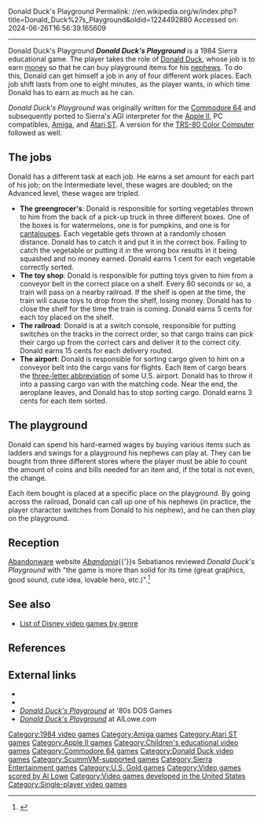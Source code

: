 Donald Duck's Playground
Permalink: //en.wikipedia.org/w/index.php?title=Donald_Duck%27s_Playground&oldid=1224492880
Accessed on: 2024-06-26T16:56:39.165609



------
Donald Duck's Playground
{{Infobox video game
|title=Donald Duck's Playground
|image=Donald Duck's Playground Coverart.png
|caption=
|developer= [[Sierra Entertainment|Sierra On-Line]] (Amiga, Atari ST, C64 and IBM PCjr versions)
|publisher=[[Sierra Entertainment|Sierra On-Line]], [[U.S. Gold]]
|designer=[[Al Lowe]]
|series=
|engine=[[Adventure Game Interpreter]]<br>(Amiga, Atari ST, and IBM PCjr versions)
|released='''Commodore 64'''<br>[[1984 in video gaming|1984]]<br>'''Atari ST, Amiga, Apple II, IBM PCjr, PC'''<br>[[1986 in video gaming|1986]]
|genre=[[Educational video game|Educational]]
|modes=[[Single-player]]
|platforms=[[Amiga]], [[Atari ST]], [[Apple II series|Apple II]], [[Commodore 64]], [[IBM PCjr]], [[IBM Personal Computer|IBM PC]]
}}
'''''Donald Duck's Playground''''' is a 1984 Sierra educational game. The player takes the role of [[Donald Duck]], whose job is to earn [[money]] so that he can buy playground items for his [[Huey, Dewey, and Louie|nephews]]. To do this, Donald can get himself a job in any of four different work places. Each job shift lasts from one to eight minutes, as the player wants, in which time Donald has to earn as much as he can.

''Donald Duck's Playground'' was originally written for the [[Commodore 64]] and subsequently ported to Sierra's AGI interpreter for the [[Apple II]], PC compatibles, [[Amiga]], and [[Atari ST]]. A version for the [[TRS-80 Color Computer]] followed as well.

==The jobs==
Donald has a different task at each job. He earns a set amount for each part of his job; on the Intermediate level, these wages are doubled; on the Advanced level, these wages are tripled.

*'''The greengrocer's''': Donald is responsible for sorting vegetables thrown to him from the back of a pick-up truck in three different boxes. One of the boxes is for watermelons, one is for pumpkins, and one is for [[cantaloupe]]s. Each vegetable gets thrown at a randomly chosen distance. Donald has to catch it and put it in the correct box. Failing to catch the vegetable or putting it in the wrong box results in it being squashed and no money earned. Donald earns 1 cent for each vegetable correctly sorted.
*'''The toy shop''': Donald is responsible for putting toys given to him from a conveyor belt in the correct place on a shelf. Every 80 seconds or so, a train will pass on a nearby railroad. If the shelf is open at the time, the train will cause toys to drop from the shelf, losing money. Donald has to close the shelf for the time the train is coming. Donald earns 5 cents for each toy placed on the shelf.
*'''The railroad''': Donald is at a switch console, responsible for putting switches on the tracks in the correct order, so that cargo trains can pick their cargo up from the correct cars and deliver it to the correct city. Donald earns 15 cents for each delivery routed.
*'''The airport''': Donald is responsible for sorting cargo given to him on a conveyor belt into the cargo vans for flights. Each item of cargo bears the [[IATA airport code|three-letter abbreviation]] of some U.S. airport. Donald has to throw it into a passing cargo van with the matching code. Near the end, the aeroplane leaves, and Donald has to stop sorting cargo. Donald earns 3 cents for each item sorted.

==The playground==
Donald can spend his hard-earned wages by buying various items such as ladders and swings for a playground his nephews can play at. They can be bought from three different stores where the player must be able to count the amount of coins and bills needed for an item and, if the total is not even, the change.

Each item bought is placed at a specific place on the playground. By going across the railroad, Donald can call up one of his nephews (in practice, the player character switches from Donald to his nephew), and he can then play on the playground.

== Reception ==
[[Abandonware]] website ''[[Abandonia]]''{{'}}s Sebatianos reviewed ''Donald Duck's Playground'' with "the game is more than solid for its time (great graphics, good sound, cute idea, lovable hero, etc.)".<ref name="Sebatianos 2006">{{cite web|last1=Sebatianos|url=http://www.abandonia.com/en/games/743/.html|title=Download Donald Ducks Playground|work=[[Abandonia]]|publisher=Abovo Media Group|date=June 1, 2006|access-date=August 1, 2016}}</ref>

==See also==
* [[List of Disney video games by genre]]

==References==
{{reflist}}

==External links==
* {{atarimania|id=9147}}
* {{lemon64 game|id=747|name=Donald Duck's Playground}}
* [https://web.archive.org/web/20071011053751/http://www.80sdos.com/donaldducksplayground.php ''Donald Duck's Playground''] at '80s DOS Games
* [http://www.allowe.com/More/download.htm ''Donald Duck's Playground''] at AlLowe.com

{{Donald Duck games}}
{{Sierra Adventure Games|Other series}}

[[Category:1984 video games]]
[[Category:Amiga games]]
[[Category:Atari ST games]]
[[Category:Apple II games]]
[[Category:Children's educational video games]]
[[Category:Commodore 64 games]]
[[Category:Donald Duck video games]]
[[Category:ScummVM-supported games]]
[[Category:Sierra Entertainment games]]
[[Category:U.S. Gold games]]
[[Category:Video games scored by Al Lowe]]
[[Category:Video games developed in the United States]]
[[Category:Single-player video games]]